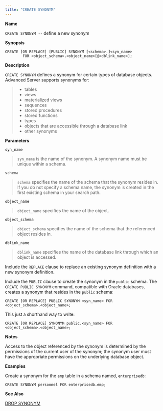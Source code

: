```yaml
---
title: "CREATE SYNONYM"
---
```


<div id="create_synonym" class="registered_link"></div>


**Name**

`CREATE SYNONYM --` define a new synonym

**Synopsis**

``` text
CREATE [OR REPLACE] [PUBLIC] SYNONYM [<schema>.]<syn_name>
        FOR <object_schema>.<object_name>[@<dblink_name>];
```

**Description**

`CREATE SYNONYM` defines a synonym for certain types of database objects. Advanced Server supports synonyms for:

> -   tables
> -   views
> -   materialized views
> -   sequences
> -   stored procedures
> -   stored functions
> -   types
> -   objects that are accessible through a database link
> -   other synonyms

**Parameters**

`syn_name`

> `syn_name` is the name of the synonym. A synonym name must be unique within a schema.

`schema`

> `schema` specifies the name of the schema that the synonym resides in. If you do not specify a schema name, the synonym is created in the first existing schema in your search path.

`object_name`

> `object_name` specifies the name of the object.

`object_schema`

> `object_schema` specifies the name of the schema that the referenced object resides in.

`dblink_name`

> `dblink_name` specifies the name of the database link through which an object is accessed.

Include the `REPLACE` clause to replace an existing synonym definition with a new synonym definition.

Include the `PUBLIC` clause to create the synonym in the `public` schema. The `CREATE PUBLIC SYNONYM` command, compatible with Oracle databases, creates a synonym that resides in the `public` schema:

``` text
CREATE [OR REPLACE] PUBLIC SYNONYM <syn_name> FOR
<object_schema>.<object_name>;
```

This just a shorthand way to write:

``` text
CREATE [OR REPLACE] SYNONYM public.<syn_name> FOR
<object_schema>.<object_name>;
```

**Notes**

Access to the object referenced by the synonym is determined by the permissions of the current user of the synonym; the synonym user must have the appropriate permissions on the underlying database object.

**Examples**

Create a synonym for the `emp` table in a schema named, `enterprisedb`:

``` text
CREATE SYNONYM personnel FOR enterprisedb.emp;
```

**See Also**

[DROP SYNONYM](#drop_synonym)
